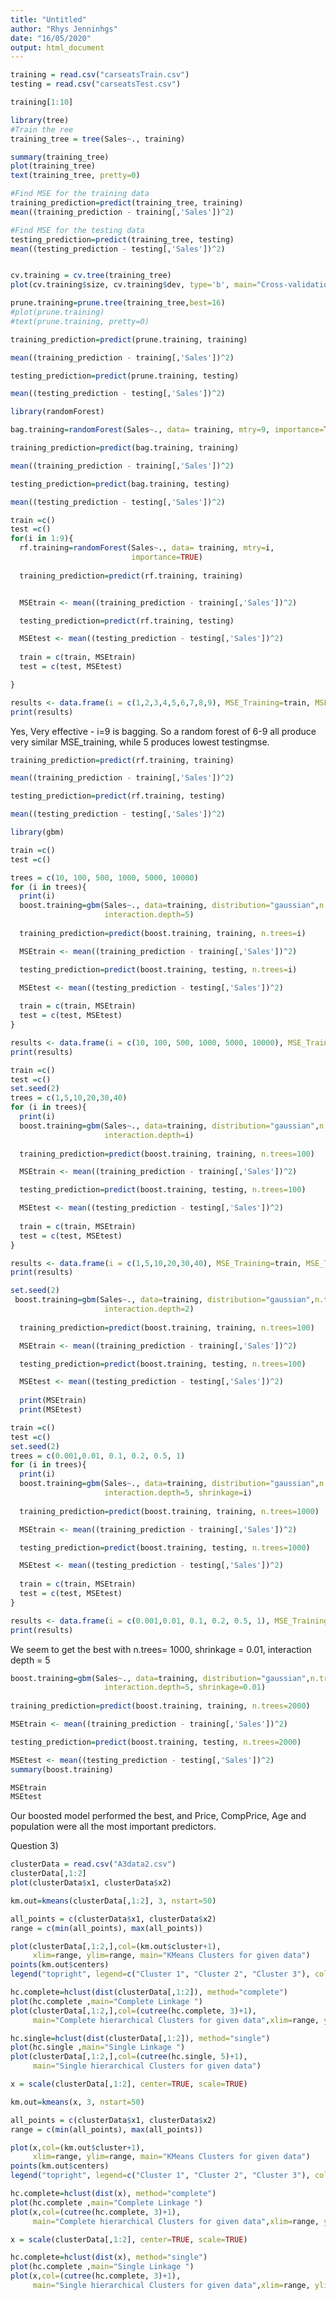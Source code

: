 ```yaml
---
title: "Untitled"
author: "Rhys Jenninhgs"
date: "16/05/2020"
output: html_document
---
```

```r
training = read.csv("carseatsTrain.csv")
testing = read.csv("carseatsTest.csv")

training[1:10]

```

```r
library(tree)
#Train the ree
training_tree = tree(Sales~., training)

summary(training_tree)
plot(training_tree)
text(training_tree, pretty=0)

#Find MSE for the training data
training_prediction=predict(training_tree, training)
mean((training_prediction - training[,'Sales'])^2)

#Find MSE for the testing data
testing_prediction=predict(training_tree, testing)
mean((testing_prediction - testing[,'Sales'])^2)

```

```r

```


```r
cv.training = cv.tree(training_tree)
plot(cv.training$size, cv.training$dev, type='b', main="Cross-validation")
```

```r
prune.training=prune.tree(training_tree,best=16)
#plot(prune.training)
#text(prune.training, pretty=0)

training_prediction=predict(prune.training, training)

mean((training_prediction - training[,'Sales'])^2)

testing_prediction=predict(prune.training, testing)

mean((testing_prediction - testing[,'Sales'])^2)

```

```r
library(randomForest)

bag.training=randomForest(Sales~., data= training, mtry=9, importance=TRUE)

training_prediction=predict(bag.training, training)

mean((training_prediction - training[,'Sales'])^2)

testing_prediction=predict(bag.training, testing)

mean((testing_prediction - testing[,'Sales'])^2)
```



```r
train =c()
test =c()
for(i in 1:9){
  rf.training=randomForest(Sales~., data= training, mtry=i,
                           importance=TRUE)
  
  training_prediction=predict(rf.training, training)


  MSEtrain <- mean((training_prediction - training[,'Sales'])^2)

  testing_prediction=predict(rf.training, testing)

  MSEtest <- mean((testing_prediction - testing[,'Sales'])^2)
  
  train = c(train, MSEtrain)
  test = c(test, MSEtest)

}

results <- data.frame(i = c(1,2,3,4,5,6,7,8,9), MSE_Training=train, MSE_Testing=test)
print(results)

```
Yes, Very effective - i=9 is bagging. So a random forest of 6-9 all produce very similar  MSE_training, while 5 produces lowest testingmse. 

```r
training_prediction=predict(rf.training, training)

mean((training_prediction - training[,'Sales'])^2)

testing_prediction=predict(rf.training, testing)

mean((testing_prediction - testing[,'Sales'])^2)
```

```r
library(gbm)

train =c()
test =c()

trees = c(10, 100, 500, 1000, 5000, 10000)
for (i in trees){
  print(i)
  boost.training=gbm(Sales~., data=training, distribution="gaussian",n.trees=i ,
                     interaction.depth=5)
  
  training_prediction=predict(boost.training, training, n.trees=i)

  MSEtrain <- mean((training_prediction - training[,'Sales'])^2)

  testing_prediction=predict(boost.training, testing, n.trees=i)

  MSEtest <- mean((testing_prediction - testing[,'Sales'])^2)
  
  train = c(train, MSEtrain)
  test = c(test, MSEtest)
}

results <- data.frame(i = c(10, 100, 500, 1000, 5000, 10000), MSE_Training=train, MSE_Testing=test)
print(results)

```


```r
train =c()
test =c()
set.seed(2)
trees = c(1,5,10,20,30,40)
for (i in trees){
  print(i)
  boost.training=gbm(Sales~., data=training, distribution="gaussian",n.trees=100 ,
                     interaction.depth=i)
  
  training_prediction=predict(boost.training, training, n.trees=100)

  MSEtrain <- mean((training_prediction - training[,'Sales'])^2)

  testing_prediction=predict(boost.training, testing, n.trees=100)

  MSEtest <- mean((testing_prediction - testing[,'Sales'])^2)
  
  train = c(train, MSEtrain)
  test = c(test, MSEtest)
}

results <- data.frame(i = c(1,5,10,20,30,40), MSE_Training=train, MSE_Testing=test)
print(results)
```

```r
set.seed(2)
 boost.training=gbm(Sales~., data=training, distribution="gaussian",n.trees=100 ,
                     interaction.depth=2)
  
  training_prediction=predict(boost.training, training, n.trees=100)

  MSEtrain <- mean((training_prediction - training[,'Sales'])^2)

  testing_prediction=predict(boost.training, testing, n.trees=100)

  MSEtest <- mean((testing_prediction - testing[,'Sales'])^2)
  
  print(MSEtrain)
  print(MSEtest)
```

```r
train =c()
test =c()
set.seed(2)
trees = c(0.001,0.01, 0.1, 0.2, 0.5, 1)
for (i in trees){
  print(i)
  boost.training=gbm(Sales~., data=training, distribution="gaussian",n.trees=1000 ,
                     interaction.depth=5, shrinkage=i)
  
  training_prediction=predict(boost.training, training, n.trees=1000)

  MSEtrain <- mean((training_prediction - training[,'Sales'])^2)

  testing_prediction=predict(boost.training, testing, n.trees=1000)

  MSEtest <- mean((testing_prediction - testing[,'Sales'])^2)
  
  train = c(train, MSEtrain)
  test = c(test, MSEtest)
}

results <- data.frame(i = c(0.001,0.01, 0.1, 0.2, 0.5, 1), MSE_Training=train, MSE_Testing=test)
print(results)
```



We seem to get the best with n.trees= 1000, shrinkage = 0.01, interaction depth = 5


```r
boost.training=gbm(Sales~., data=training, distribution="gaussian",n.trees=2000 ,
                     interaction.depth=5, shrinkage=0.01)
  
training_prediction=predict(boost.training, training, n.trees=2000)

MSEtrain <- mean((training_prediction - training[,'Sales'])^2)

testing_prediction=predict(boost.training, testing, n.trees=2000)

MSEtest <- mean((testing_prediction - testing[,'Sales'])^2)
summary(boost.training)

MSEtrain
MSEtest
```

Our boosted model performed the best, and Price, CompPrice, Age and population were all the most important predictors. 




Question 3)
```r
clusterData = read.csv("A3data2.csv")
clusterData[,1:2]
plot(clusterData$x1, clusterData$x2)
```

```r
km.out=kmeans(clusterData[,1:2], 3, nstart=50)

all_points = c(clusterData$x1, clusterData$x2)
range = c(min(all_points), max(all_points))

plot(clusterData[,1:2,],col=(km.out$cluster+1), 
     xlim=range, ylim=range, main="KMeans Clusters for given data")
points(km.out$centers)
legend("topright", legend=c("Cluster 1", "Cluster 2", "Cluster 3"), col=c(2,3,4), pch=20,)
```

```r
hc.complete=hclust(dist(clusterData[,1:2]), method="complete")
plot(hc.complete ,main="Complete Linkage ")
plot(clusterData[,1:2,],col=(cutree(hc.complete, 3)+1), 
     main="Complete hierarchical Clusters for given data",xlim=range, ylim=range )
```
```r
hc.single=hclust(dist(clusterData[,1:2]), method="single")
plot(hc.single ,main="Single Linkage ")
plot(clusterData[,1:2,],col=(cutree(hc.single, 5)+1), 
     main="Single hierarchical Clusters for given data")
```
```r

x = scale(clusterData[,1:2], center=TRUE, scale=TRUE)

km.out=kmeans(x, 3, nstart=50)

all_points = c(clusterData$x1, clusterData$x2)
range = c(min(all_points), max(all_points))

plot(x,col=(km.out$cluster+1),  
     xlim=range, ylim=range, main="KMeans Clusters for given data")
points(km.out$centers)
legend("topright", legend=c("Cluster 1", "Cluster 2", "Cluster 3"), col=c(2,3,4), pch=20,)

```

```r
hc.complete=hclust(dist(x), method="complete")
plot(hc.complete ,main="Complete Linkage ")
plot(x,col=(cutree(hc.complete, 3)+1),
     main="Complete hierarchical Clusters for given data",xlim=range, ylim=range )
```

```r
x = scale(clusterData[,1:2], center=TRUE, scale=TRUE)

hc.complete=hclust(dist(x), method="single")
plot(hc.complete ,main="Single Linkage ")
plot(x,col=(cutree(hc.complete, 3)+1),
     main="Single hierarchical Clusters for given data",xlim=range, ylim=range )




```



